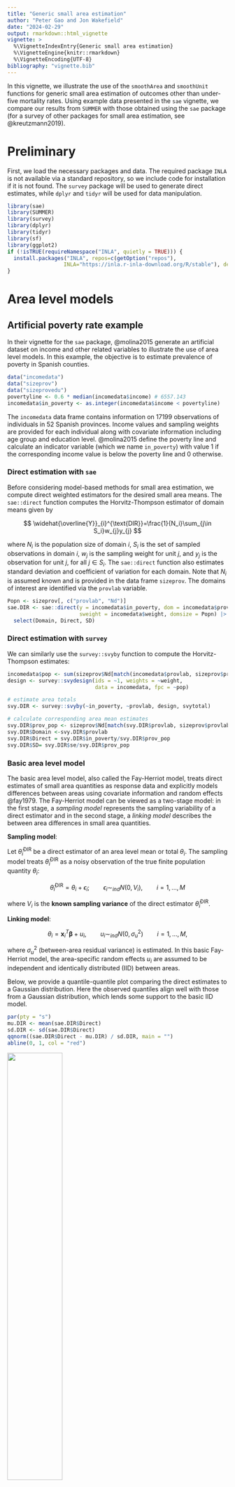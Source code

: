 ```yaml
---
title: "Generic small area estimation"
author: "Peter Gao and Jon Wakefield"
date: "2024-02-29"
output: rmarkdown::html_vignette
vignette: >
  %\VignetteIndexEntry{Generic small area estimation}
  %\VignetteEngine{knitr::rmarkdown}
  %\VignetteEncoding{UTF-8}
bibliography: "vignette.bib"
---
```


In this vignette, we illustrate the use of the `smoothArea` and `smoothUnit` functions for generic small area estimation of outcomes other than under-five mortality rates. Using example data presented in the `sae` vignette, we compare our results from `SUMMER` with those obtained using the `sae` package (for a survey of other packages for small area estimation, see @kreutzmann2019).

# Preliminary

First, we load the necessary packages and data. The required package `INLA` is not available via a standard repository, so we include code for installation if it is not found. The `survey` package will be used to generate direct estimates, while `dplyr` and `tidyr` will be used for data manipulation.


```r
library(sae)
library(SUMMER)
library(survey)
library(dplyr)
library(tidyr)
library(sf)
library(ggplot2)
if (!isTRUE(requireNamespace("INLA", quietly = TRUE))) {
  install.packages("INLA", repos=c(getOption("repos"), 
                  INLA="https://inla.r-inla-download.org/R/stable"), dep=TRUE)
}
```

# Area level models

## Artificial poverty rate example

In their vignette for the `sae` package, @molina2015 generate an artificial dataset on income and other related variables to illustrate the use of area level models. In this example, the objective is to estimate prevalence of poverty in Spanish counties.


```r
data("incomedata")
data("sizeprov")
data("sizeprovedu")
povertyline <- 0.6 * median(incomedata$income) # 6557.143
incomedata$in_poverty <- as.integer(incomedata$income < povertyline)
```

The `incomedata` data frame contains information on 17199 observations of individuals in 52 Spanish provinces. Income values and sampling weights are provided for each individual along with covariate information including age group and education level. @molina2015 define the poverty line and calculate an indicator variable (which we name `in_poverty`) with value 1 if the corresponding income value is below the poverty line and 0 otherwise.

### Direct estimation with `sae`

Before considering model-based methods for small area estimation, we compute direct weighted estimators for the desired small area means. The `sae::direct` function computes the Horvitz-Thompson estimator of domain means given by

$$
\widehat{\overline{Y}}_{i}^{\text{DIR}}=\frac{1}{N_i}\sum_{j\in S_i}w_{j}y_{j}
$$

where $N_i$ is the population size of domain $i$, $S_i$ is the set of sampled observations in domain $i$, $w_{j}$ is the sampling weight for unit $j$, and $y_{j}$ is the observation for unit $j$, for all $j \in S_i$. The `sae::direct` function also estimates standard deviation and coefficient of variation for each domain. Note that $N_i$ is assumed known and is provided in the data frame `sizeprov`. The domains of interest are identified via the `provlab` variable.


```r
Popn <- sizeprov[, c("provlab", "Nd")]
sae.DIR <- sae::direct(y = incomedata$in_poverty, dom = incomedata$provlab,
                       sweight = incomedata$weight, domsize = Popn) |>
  select(Domain, Direct, SD)
```

### Direct estimation with `survey`

We can similarly use the `survey::svyby` function to compute the Horvitz-Thompson estimates:


```r
incomedata$pop <- sum(sizeprov$Nd[match(incomedata$provlab, sizeprov$provlab)])
design <- survey::svydesign(ids = ~1, weights = ~weight,
                            data = incomedata, fpc = ~pop)

# estimate area totals
svy.DIR <- survey::svyby(~in_poverty, ~provlab, design, svytotal)

# calculate corresponding area mean estimates
svy.DIR$prov_pop <- sizeprov$Nd[match(svy.DIR$provlab, sizeprov$provlab)]
svy.DIR$Domain <-svy.DIR$provlab 
svy.DIR$Direct = svy.DIR$in_poverty/svy.DIR$prov_pop
svy.DIR$SD= svy.DIR$se/svy.DIR$prov_pop
```

### Basic area level model

The basic area level model, also called the Fay-Herriot model, treats direct estimates of small area quantities as response data and explicitly models differences between areas using covariate information and random effects @fay1979. The Fay-Herriot model can be viewed as a two-stage model: in the first stage, a *sampling model* represents the sampling variability of a direct estimator and in the second stage, a *linking model* describes the between area differences in small area quantities.

**Sampling model**:

Let $\widehat\theta^{\text{DIR}}_i$ be a direct estimator of an area level mean or total $\theta_i$. The sampling model treats $\widehat\theta^{\text{DIR}}_i$ as a noisy observation of the true finite population quantity $\theta_i$:

$$
\widehat\theta^{\text{DIR}}_i=\theta_i+\epsilon_i;\hspace{2em}\epsilon_i\sim_{ind}N(0,V_i),\hspace{2em}i=1,\ldots, M
$$

where $V_i$ is the **known sampling variance** of the direct estimator $\widehat{\theta}^{\text{DIR}}_i$.

**Linking model**:

$$
\theta_i = \textbf{x}_i^T\boldsymbol\beta+u_i,\hspace{2em}u_i\sim_{ind}N(0,\sigma_u^2)\hspace{2em}i=1,\ldots, M,
$$

where $\sigma_u^2$ (between-area residual variance) is estimated. In this basic Fay-Herriot model, the area-specific random effects $u_i$ are assumed to be independent and identically distributed (IID) between areas.

Below, we provide a quantile-quantile plot comparing the direct estimates to a Gaussian distribution. Here the observed quantiles align well with those from a Gaussian distribution, which lends some support to the basic IID model.


```r
par(pty = "s")
mu.DIR <- mean(sae.DIR$Direct)
sd.DIR <- sd(sae.DIR$Direct)
qqnorm((sae.DIR$Direct - mu.DIR) / sd.DIR, main = "")
abline(0, 1, col = "red")
```

<img src="figure/unnamed-chunk-1-1.png" width="50%" />

### Area level modeling with `sae`

As described by @molina2015, the `sae::mseFH` function fits the basic area level model (via REML by default) and calculates the empirical best linear unbiased predictors (EBLUP) for all domain means as well as their estimated MSEs. 


```r
sae.FH <- sae::mseFH(sae.DIR$Direct~1, sae.DIR$SD^2)
sae.FH.table <- data.frame(
  Domain = sae.DIR$Domain,
  EBLUP = sae.FH$est$eblup,
  RMSE = sqrt(sae.FH$mse)
)
head(sae.FH.table)
##     Domain      EBLUP       RMSE
## 1    Alava 0.23407448 0.03836098
## 2 Albacete 0.15335213 0.02744856
## 3 Alicante 0.20511853 0.02051886
## 4  Almeria 0.24498009 0.03427432
## 5    Avila 0.07797403 0.02372809
## 6  Badajoz 0.20928033 0.02186672
```

### Area level modeling with `SUMMER`

The `SUMMER` package adopts a Bayesian approach to inference using models such as the basic area level model, carrying out computation via the `INLA` package. The `smoothArea` function computes direct estimates and then produces smoothed estimates using a Bayesian Fay-Herriot model. The main arguments of interest are:

-   `formula`: Describing the response variable and any area-level covariates
-   `domain` A one-sided formula with the variable containing domain labels on the right. The domain labels variable should be contained in the dataset used to generate the design.
-   `design`: A `survey.design` object containing survey data and specifying the survey design.

In addition, other commonly used optional arguments include:

-   `adj.mat`: Optional adjacency matrix if a spatial smoothing model is desired.
-   `transform`: If `"logit"` is specified, a logit transform will be applied to the direct estimates and an appropriate transformation will be applied to the estimated sampling variances before smoothing.
-   `direct.est`: The direct estimates may be specified directly and smoothing will be applied directly to these user-provided estimates.
-   `X.domain`: Data frame of area level covariates.
-   `domain.size`: Data frame of domain sizes used for computing direct estimates if domain sizes are known.

Other optional arguments can be specified to change the priors and are described further in the documentation.

For the artificial poverty rate example, we fit the Fay-Herriot model and obtain the following smoothed estimates.


```r
# specify known domain sizes
domain.size <- sizeprov[, c("provlab", "Nd")]
colnames(domain.size)[2] <- "size"

# fit model and obtain svysae object
summer.FH <- smoothArea(formula = in_poverty~1,
                        domain = ~provlab,
                        design = design,
                        domain.size = domain.size, 
                        return.samples = T)
## Warning in smoothArea(formula = in_poverty ~ 1, domain = ~provlab, design =
## design, : Direct estimates appear to be proportions. You may want to consider
## using transform = 'logit'.

summer.FH.table <- data.frame(
  Domain = sae.DIR$Domain,
  Median = summer.FH$iid.model.est$median,
  SE = sqrt(summer.FH$iid.model.est$var)
)
head(summer.FH.table)
##     Domain     Median         SE
## 1    Alava 0.23449184 0.03704801
## 2 Albacete 0.15383656 0.02760217
## 3 Alicante 0.20385758 0.02104621
## 4  Almeria 0.24485689 0.03331238
## 5    Avila 0.07516739 0.02379961
## 6  Badajoz 0.20959769 0.02128758
```


The fitted parameters from `sae` (obtained via likelihood-based methods) and estimated parameter posterior distribution from `SUMMER` (obtained from Bayesian methods, implemented via `INLA`) are in reasonable agreement. The estimated intercept $\beta_0$ from `sae` is 0.202 ; the posterior median of $\beta_0$ from `SUMMER` is 0.202. In the absence of strong priors, fixed effects are usually in close agreement, with the posterior being symmetric. The estimated precision $1/\sigma_u^2$ from `sae` is 281.34787 , while the posterior median of $1/\sigma_u^2$ from `SUMMER` is 273.241562. The differences are larger here, but the posterior for the variance is skewed, and we would expect the posterior median to be smaller than the REML estimate. The area estimates and measures of uncertainty are in close agreement, however.

We first illustrate the shrinkage of the EBLUP estimates, and the reduced uncertainty:


```r
par(mfrow = c(1, 2))
plot(sae.DIR$Direct, sae.FH$est$eblup,
     xlab = "Direct estimates",ylab = "sae package",
     xlim=c(min(sae.DIR$Direct, sae.FH$est$eblup),max(sae.DIR$Direct, sae.FH$est$eblup)),
     ylim=c(min(sae.DIR$Direct, sae.FH$est$eblup),max(sae.DIR$Direct, sae.FH$est$eblup)),
     main = "Small area estimates")
abline(0,1,col="red")
plot(sae.DIR$SD^2, sae.FH$mse,
     xlab = "Direct estimates",ylab = "sae package",
     xlim=c(min(sae.DIR$SD^2, sae.FH$mse),max(sae.DIR$SD^2, sae.FH$mse)),
     ylim=c(min(sae.DIR$SD^2, sae.FH$mse),max(sae.DIR$SD^2, sae.FH$mse)),
     main = "Estimates of uncertainty")
abline(0,1,col="red")
```

<img src="figure/unnamed-chunk-2-1.png" width="100%" />

Now compare EBLUP and HB, using posterior variance from `SUMMER` and estimated MSE from `sae` to measure uncertainty:


```r
par(mfrow = c(1, 2))
plot(sae.FH$est$eblup, summer.FH$iid.model.est$median,
     xlab = "sae package",ylab = "SUMMER package",
     main = "Small area estimates")
abline(0,1,col="red")
plot(sae.FH$mse,
     summer.FH$iid.model.est$var, 
     xlab = "sae package mse",
     ylab = "SUMMER package model variance",
     main = "Estimates of mse/variance")
abline(0,1,col="red")
```

<img src="figure/unnamed-chunk-3-1.png" width="100%" />

The `SUMMER` package includes functions to generate additional diagnostic plots based on samples from the model posterior. The `compareEstimates()` function generates a heatmap of the posterior pairwise probabilities of one area's mean exceeding another's mean.



When geographic polygon data for each domain is available as a shapefile, the `sf` package can be used to load this data in R. The `mapEstimates()` function can then be used to provide a summary map of posterior medians or posterior variances.




## Spatial Fay-Herriot

The `sae` package also provides tools for implementing a spatial version of the Fay-Herriot model which assumes that the vector of area specific effects follows a first order simultaneous autoregressive, or SAR(1), process: $$\textbf{u}=\rho_1\textbf{Wu}+\boldsymbol\epsilon,\hspace{1em}\boldsymbol\epsilon\sim N(\textbf{0}_i,\sigma_I^2\textbf{I}_i),$$ where $\textbf{I}_i$ is the identity matrix for the $D$ areas and $\textbf{0}_i$ is a vector of zeroes of size $D$. Additionally, $\rho_1\in(-1,1)$ is an autoregression parameter and $\textbf{W}$ is an adjacency matrix (with rows standardized to sum to 1).

The `sae::mseSFH` function estimates the unknown variance parameters, the resulting EBLUP small area estimators, and then uses bootstrap methods to estimate the MSE of the estimators.

To illustrate the use of this function, @molina2015 consider a synthetic dataset concerning grape production surface area for 274 Italian municipalities. Below we load the relevant objects from the `sae` package. The `grapes` dataset containes direct estimators of the mean surface area in hectares for grape production in each municipality (`grapehect`), the sampling variance of these direct estimators (`var`), and relevant covariates including number of working dats and overall agrarian surface area. The `grapesprox` object contains the relevant adjacency matrix representing the municipalities' neighborhood structure.


```r
data("grapes")
data("grapesprox")
```

#### Results using `sae`


```r
sae.FH.grapes <- sae::mseSFH(grapehect ~ area + workdays - 1, var, grapesprox, data = grapes)

results <- data.frame(DIR = grapes$grapehect,
                      eblup.SFH = sae.FH.grapes$est$eblup,
                      mse = sae.FH.grapes$mse)
# reorder results for comparison later
results$area_name <- paste0('area_', rownames(results))
```

#### Results using `SUMMER`

The `smoothArea` function also allows the use of a model with spatially correlated area effects, but the default implementation assumes a BYM2 model for $\textbf{u}$ rather than a simultaneous autoregressive model as in the SFH model implemented in `sae`.


```r
# create area_name as SUMMER requires rownames of adj.mat to match area variable
grapes$area_name <- paste0('area_', rownames(grapes))
```

```
## Error in eval(expr, envir, enclos): object 'grapes' not found
```

```r
adj.mat.grapes <- as.matrix(grapesprox)
```

```
## Error in h(simpleError(msg, call)): error in evaluating the argument 'x' in selecting a method for function 'as.matrix': object 'grapesprox' not found
```

```r
rownames(adj.mat.grapes) <- colnames(adj.mat.grapes) <- grapes$area_name
```

```
## Error in eval(expr, envir, enclos): object 'grapes' not found
```

```r
X_grapes <- grapes[,c('area_name', 'area', 'workdays')]
```

```
## Error in eval(expr, envir, enclos): object 'grapes' not found
```

```r
# format direct estimates for SUMMER
grapes.dir <- grapes[, c(5, 1, 4)]
```

```
## Error in eval(expr, envir, enclos): object 'grapes' not found
```

```r
# scale direct estimates for use with INLA
grapes.dir$grapehect <- grapes.dir$grapehect / 10
```

```
## Error in eval(expr, envir, enclos): object 'grapes.dir' not found
```

```r
grapes.dir$var <- grapes.dir$var/ 100
```

```
## Error in eval(expr, envir, enclos): object 'grapes.dir' not found
```

```r
summer.FH.grapes <- smoothArea(formula = grapehect~area + workdays, 
                               direct.est = grapes.dir, X.domain = X_grapes,
                               domain = ~area_name, adj.mat = adj.mat.grapes)
```

```
## Error in eval(expr, envir, enclos): object 'grapes.dir' not found
```

```r
plot_list <- plot(summer.FH.grapes, return_list = T)
```

```
## Error in h(simpleError(msg, call)): error in evaluating the argument 'x' in selecting a method for function 'plot': object 'summer.FH.grapes' not found
```


Despite the differing models, we again observe good agreement with the estimates, though less so with the estimates of uncertainty.


```r
summer.bym2.est <- 
  summer.FH.grapes$bym2.model.est[match(rownames(adj.mat.grapes), summer.FH.grapes$bym2.model.est$domain),]
```

```
## Error in eval(expr, envir, enclos): object 'summer.FH.grapes' not found
```

```r
par(mfrow = c(1, 2))
plot(results$eblup.SFH,
     summer.bym2.est$median * 10,  
     xlab = "sae package",
     ylab = "SUMMER package",
     main = "Small area estimates")
```

```
## Error in h(simpleError(msg, call)): error in evaluating the argument 'y' in selecting a method for function 'plot': object 'summer.bym2.est' not found
```

```r
abline(0, 1, col = 'red')
```

```
## Error in int_abline(a = a, b = b, h = h, v = v, untf = untf, ...): plot.new has not been called yet
```

```r
plot(results$mse,
     summer.bym2.est$var * 100,  
     xlab = "sae package mse",
     ylab = "SUMMER package model variance",
     main = "Estimates of mse/variance")
```

```
## Error in h(simpleError(msg, call)): error in evaluating the argument 'y' in selecting a method for function 'plot': object 'summer.bym2.est' not found
```

```r
abline(0, 1, col = 'red')
```

```
## Error in int_abline(a = a, b = b, h = h, v = v, untf = untf, ...): plot.new has not been called yet
```

### BRFSS Data

Below, we provide an example comparing spatial models from ```sae``` and ```SUMMER``` using data from the Behavioral Risk Factor Surveillance System (BRFSS).


```r
library(ggplot2)
library(patchwork)
data(BRFSS)
data(KingCounty)
BRFSS <- subset(BRFSS, !is.na(BRFSS$diab2))
BRFSS <- subset(BRFSS, !is.na(BRFSS$hracode))
head(BRFSS)
##   age pracex       educau zipcode    sex street1 street2      seqno year
## 1  30  White college grad   98001   male      NA      NA 2009000041 2009
## 2  26  White college grad   98107 female      NA      NA 2009000309 2009
## 3  33  Black college grad   98133   male      NA      NA 2009000404 2009
## 4  25  White some college   98058   male      NA      NA 2009000531 2009
## 5  23  White some college   98102   male      NA      NA 2009000675 2009
## 6  19  Asian some college   98106   male      NA      NA 2009000694 2009
##   hispanic mracex strata             hracode tract rwt_llcp genhlth2 fmd obese
## 1 non-Hisp  White  53019        Auburn-North    NA 2107.463        0   0     0
## 2 non-Hisp  White  53019             Ballard    NA 2197.322        0   1     0
## 3 non-Hisp  Black  53019          NW Seattle    NA 3086.511        0   0     0
## 4 non-Hisp  White  53019        Renton-South    NA 3184.740        1   1     1
## 5 non-Hisp  White  53019 Capitol Hill/E.lake    NA 3184.740        0   0     0
## 6 non-Hisp  Asian  53019      North Highline    NA 4391.304        0   0     0
##   smoker1 diab2 aceindx2 zipout streetx ethn age4 ctmiss
## 1       0     0       NA  98001       0    1    3      1
## 2       0     0       NA  98107       0    1    3      1
## 3       0     0       NA  98133       0    2    3      1
## 4       0     0       NA  98058       0    1    3      1
## 5       0     0       NA  98102       0    1    4      1
## 6       0     0       NA  98106       0    3    4      1
mat <- getAmat(KingCounty, KingCounty$HRA2010v2_)
design <- svydesign(ids = ~1, weights = ~rwt_llcp,
                    strata = ~strata, data = BRFSS)
direct <- svyby(~diab2, ~hracode, design, svymean)
```

#### Results using ```sae```

Below, we use `sae` to smooth the logit-transformed direct estimates.


```r
direct$var <- direct$se ^ 2
direct$logit.diab2 <- SUMMER::logit(direct$diab2)
direct$logit.var <- direct$var / (direct$diab2 ^ 2 * (1 - direct$diab2) ^ 2)
SFH.brfss <- sae::mseSFH(logit.diab2 ~ 1, logit.var, mat, data = direct)

results <- data.frame(domain = direct$hracode,
                      eblup.SFH = SUMMER::expit(SFH.brfss$est$eblup), 
                      mse = SFH.brfss$mse)
```

#### Results using ```SUMMER```

Below, we fit two versions of the spatial area levelmodel in `SUMMER`. If we change ```pc.u``` and ```pc.alpha``` from the default value $u=1,\alpha=0.01$ to $u=0.1,\alpha=0.01$, we assign more prior mass on smaller variance of the random effects, inducing more smoothing.


```r
summer.brfss <- smoothArea(diab2~1, domain= ~hracode,
                           design = design,
                           transform = "logit",
                           adj.mat = mat, level = 0.95)
summer.brfss.alt <- smoothArea(diab2~1, domain= ~hracode,
                               design = design,
                               transform = "logit",
                               adj.mat = mat, level = 0.95,
                               pc.u = 0.1, pc.alpha = 0.01)
```

Finally, we use `SUMMER::mapPlot` to compare median estimates and uncertainty estimates obtained via `sae` and `SUMMER`.


```r
toplot <-  summer.brfss$bym2.model.est
toplot$logit.var <- toplot$var / 
  (summer.brfss$bym2.model.est$median ^ 2 * 
     (1 - summer.brfss$bym2.model.est$median) ^ 2)
toplot$median.alt <-  summer.brfss.alt$bym2.model.est$median
toplot$logit.var.alt <-  summer.brfss.alt$bym2.model.est$var / 
  (summer.brfss.alt$bym2.model.est$median ^ 2 *
     (1 - summer.brfss.alt$bym2.model.est$median) ^ 2)
toplot$median.sae <- results$eblup.SFH
toplot$mse.sae <- results$mse
variables <- c("median", "median.alt",  "median.sae",
               "logit.var", "logit.var.alt", "mse.sae")
names <- c("Median (default prior)", "Median (new prior)",  "EBLUP (sae)",
           "Variance (default prior)", "Variance (new prior)", "MSE (sae)")
mapPlot(data = toplot, geo = KingCounty,
        variables=variables[1:3], 
        labels = names[1:3], by.data = "domain",
        by.geo = "HRA2010v2_", size = 0.1) 
```

<img src="figure/brfss.comp-1.png" width="100%" />

```r
mapPlot(data = toplot, geo = KingCounty,
        variables=variables[4:6], labels = names[4:6],
        by.data = "domain", by.geo = "HRA2010v2_", size = 0.1)  
```

<img src="figure/brfss.comp-2.png" width="100%" />


```r
par(mfrow = c(1, 2))
range1 <- range(c(direct$diab2,toplot$median.alt))
plot(direct$diab2,toplot$median,  
     xlab = "direct estimates",
     ylab = "model-based estimates",
     main = "Small area estimates", col = 'red', pch = 16,
     xlim=range1,ylim=range1)
points(direct$diab2,toplot$median.sae,  col = 'blue', pch = 16)
points(direct$diab2,toplot$median.alt,  col = 'cyan', pch = 16)
legend('topleft', pch = 16, col = c('red', 'cyan', 'blue'), 
       legend = c("SUMMER",'SUMMER (new prior)', "sae"),bty="n")
abline(0,1)
range2 <- range(c(direct$logit.var,toplot$mse.sae,toplot$logit.var.alt))
plot(direct$logit.var,toplot$logit.var,  
     xlab = "direct estimate var.",
     ylab = "model-based uncertainty",
     main = "Small area estimates", col = 'red', pch = 16, 
     xlim=range2,ylim=range2)
points(direct$logit.var,toplot$mse.sae,  col = 'blue', pch = 16)
points(direct$logit.var,toplot$logit.var.alt,  col = 'cyan', pch = 16)
legend('topleft', pch = 16, col = c('red', 'cyan','blue'),
       legend = c("SUMMER var.", 'SUMMER var. (new prior)', "sae mse"),bty="n")
abline(0,1)
```

<img src="figure/brfss.comp.2-1.png" width="100%" />

# Unit Level Models

The nested error model, introduced by @battese_error-components_1988, uses auxiliary data at the unit level.

**Nested error model:**
$$y_{dk}=\mathbf{x}_{dk}^T\boldsymbol\beta+u_d+\epsilon_{dk},\hspace{1em}u_d\sim_{ind}N(0,\sigma_u^2),\hspace{1em}\epsilon_{dk}\sim_{ind}N(0,\sigma_\epsilon^2)$$

Here $u_d$ are area random effects and $\epsilon_{dk}$ are unit level errors. This model assumes the sampling design is ignorable.

The ```sae``` package conducts estimation of domain means by first estimating variance parameters $\sigma^2_u$ and $\sigma^2_\epsilon$. Next, given known variance parameters, domain means $\theta_d$ are predicted by calculating the EBLUPs.

The area fitted values are:
$$\widehat{y}_d^{\text{EBLUP}} = f_d \overline{y}_{dS} + (\overline{X}_d-f_d \overline{x}_{dS})\widehat{\beta} + (1-f_d)\widehat{u}_d,$$
where

* $f_d=n_d/N_d$ is the domain sampling fraction.

* $\overline{y}_{dS}$ is the mean response in the sampled units.

* $\overline{x}_{dS}$ is the mean of the covariates in the sampled units.

* $\overline{X}_d$ is the mean of the covariates in the population.

* $\widehat{u}_d$ is the estimated random effect.

## Corn and Soy Production

The ```cornsoybean``` and ```cornsoybeanmeans``` datasets contain info on corn and soy beans production in 12 Iowa counties @battese_error-components_1988. The objective here is use satellite imagery of the number of pixels assigned to corn and soy to estimate the hectares grown of corn.

* ```SampSegments```: sample size.
* ```PopnSegments```: population size.
* ```MeanCornPixPerSeg```: county mean of the number
of corn pixels (satellite imagery).
* ```MeanSoyBeansPixPerSeg``` county mean of the number of soy beans (satellite imagery)
pixels.

The variables ```MeanCornPixPerSeg``` and ```MeanSoyBeansPixPerSeg``` provide the known county means of the auxiliary variables.

We load the sample data:


```r
data("cornsoybean")
head(cornsoybean)
```

```
##   County CornHec SoyBeansHec CornPix SoyBeansPix
## 1      1  165.76        8.09     374          55
## 2      2   96.32      106.03     209         218
## 3      3   76.08      103.60     253         250
## 4      4  185.35        6.47     432          96
## 5      4  116.43       63.82     367         178
## 6      5  162.08       43.50     361         137
```

Next, we load the population auxiliary information:


```r
data("cornsoybeanmeans")
Xmean <-
  data.frame(cornsoybeanmeans[, c("CountyIndex",
                                  "MeanCornPixPerSeg",
                                  "MeanSoyBeansPixPerSeg")])
head(Xmean)
```

```
##   CountyIndex MeanCornPixPerSeg MeanSoyBeansPixPerSeg
## 1           1            295.29                189.70
## 2           2            300.40                196.65
## 3           3            289.60                205.28
## 4           4            290.74                220.22
## 5           5            318.21                188.06
## 6           6            257.17                247.13
```

```r
Popn <-
  data.frame(cornsoybeanmeans[, c("CountyIndex",
                                  "PopnSegments")])
head(Popn)
```

```
##   CountyIndex PopnSegments
## 1           1          545
## 2           2          566
## 3           3          394
## 4           4          424
## 5           5          564
## 6           6          570
```

The ```sae::pbmseBHF``` function obtains EBLUPs under the nested error model and then uses a parametric bootstrap approach to estimate MSEs.


```r
cornsoybean <- cornsoybean[-33, ] # remove outlier
sae.bhf <- 
  pbmseBHF(CornHec ~ CornPix + SoyBeansPix,
           dom = County, meanxpop = Xmean,
           popnsize = Popn, B = 200, 
           data = cornsoybean)
```

```SUMMER::smoothUnit``` provides the ability to fit unit level models with unit level covariates for Gaussian response variables. Below we use the ```is.unit``` argument to specify a unit level model and then provide the column names of the unit level covariates in ```X.unit```. Finally, the ```X``` argument provides the area level means of each covariate for use when generating predictions. Note that in order to align the ```SUMMER``` estimates with those from the ```sae``` package, we specify a relatively flat prior on the variance of the area-specific random effect (```pc.u = 100, pc.alpha = 0.01``` specifies a penalized complexity prior such that $P(\sigma_u > 100)=0.01$ where $\sigma_u$ is the standard deviation of the area-specific random effects).


```r
cornsoybean$id <- 1:dim(cornsoybean)[1]
Xsummer <- Xmean
colnames(Xsummer) = c("County", "CornPix", "SoyBeansPix")
des0 <- svydesign(ids = ~1, data = cornsoybean)
## Warning in svydesign.default(ids = ~1, data = cornsoybean): No weights or
## probabilities supplied, assuming equal probability
summer.bhf.unit <- smoothUnit(formula = CornHec ~ CornPix + SoyBeansPix,
                              family = "gaussian",
                              domain = ~County,
                              design = des0, X.pop = Xsummer,
                              pc.u = 1000, pc.alpha = 0.01, level = 0.95)
## Warning in smoothUnit(formula = CornHec ~ CornPix + SoyBeansPix, family =
## "gaussian", : No spatial information provided, using iid domain effects
```

Below, we plot comparisons of the ```sae``` and ```SUMMER``` results.


```r
par(mfrow = c(1, 2))
range1 <- range(c(sae.bhf$est$eblup$eblup,summer.bhf.unit$median))
plot(sae.bhf$est$eblup$eblup,summer.bhf.unit$iid.model.est$median,  
     xlab = "sae package",
     ylab = "SUMMER unit-level model package",
     main = "Small area estimates",
     xlim=range1,ylim=range1)
abline(0,1)
range2 <- range(c(sae.bhf$mse$mse, summer.bhf.unit$var))
plot(sae.bhf$mse$mse, summer.bhf.unit$iid.model.est$var,  
     xlab = "sae package mse",
     ylab = "SUMMER unit-level model package model variance",
     main = "Estimates of mse/variance",
     xlim=range2,ylim=range2)
abline(0,1)
```

<img src="figure/bhf.unit.comp-1.png" width="100%" />




